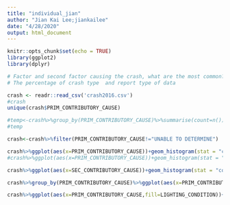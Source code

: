 ```yaml
---
title: "individual_jian"
author: "Jian Kai Lee;jiankailee"
date: "4/28/2020"
output: html_document
---
```


```r
knitr::opts_chunk$set(echo = TRUE)
library(ggplot2)
library(dplyr)
```

```r
# Factor and second factor causing the crash, what are the most common?
# The percentage of crash type  and report type of data 

crash <- readr::read_csv('crash2016.csv')
#crash
unique(crash$PRIM_CONTRIBUTORY_CAUSE)

#temp<-crash%>%group_by(PRIM_CONTRIBUTORY_CAUSE)%>%summarise(count=n())
#temp

crash<-crash%>%filter(PRIM_CONTRIBUTORY_CAUSE!="UNABLE TO DETERMINE")

crash%>%ggplot(aes(x=PRIM_CONTRIBUTORY_CAUSE))+geom_histogram(stat = "count")+coord_flip()+theme(axis.text.y = element_text(size = 6))+xlab("primary cause")+ylab("number of accident")+ggtitle("primary cause of accident in 2016")
#crash%>%ggplot(aes(x=PRIM_CONTRIBUTORY_CAUSE))+geom_histogram(stat = "count")

crash%>%ggplot(aes(x=SEC_CONTRIBUTORY_CAUSE))+geom_histogram(stat = "count")+coord_flip()+theme(axis.text.y = element_text(size = 6))+xlab("secondary cause")+ylab("number of accident")+ggtitle("secondary cause of accident in 2016")

crash%>%group_by(PRIM_CONTRIBUTORY_CAUSE)%>%ggplot(aes(x=PRIM_CONTRIBUTORY_CAUSE,y=INJURIES_TOTAL))+geom_bar(stat="identity")+coord_flip()+theme(axis.text.y = element_text(size = 6))+xlab("primary cause")+ylab("Total Injuries")+ggtitle("Total Injuries in each primary cause 2016")

crash%>%ggplot(aes(x=PRIM_CONTRIBUTORY_CAUSE,fill=LIGHTING_CONDITION))+geom_bar(stat = "count",position = "fill")+coord_flip()+theme(axis.text.y = element_text(size = 6))+theme(legend.position = "top",legend.text = element_text(size = 6),legend.title = element_text(size = 6))+xlab("primary cause")+ylab("ratio of lighting condtion in cause")+ggtitle("The ratio of lighting condition in each primary causes")
```
